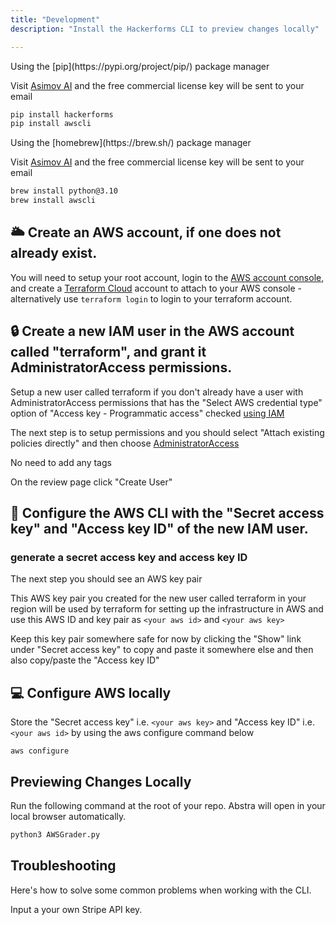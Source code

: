 ```yaml
---
title: "Development"
description: "Install the Hackerforms CLI to preview changes locally"

---
```


<Tabs>
  <Tab title="pip">
  Using the [pip](https://pypi.org/project/pip/) package manager
  
  Visit <a href='https://app.getasimov.com/key'>Asimov AI</a> and the free commercial license key will be sent to your email

  ```bash
  pip install hackerforms
  pip install awscli
  ```
  </Tab>
  <Tab title="brew">
  Using the [homebrew](https://brew.sh/) package manager
    
  Visit <a href='https://app.getasimov.com/key'>Asimov AI</a> and the free commercial license key will be sent to your email
  
  ```bash
  brew install python@3.10
  brew install awscli
  ```
  </Tab>
</Tabs>

## 🌥️ Create an AWS account, if one does not already exist.
You will need to setup your root account, login to the [AWS account console](https://console.aws.amazon.com/console/home), and create a [Terraform Cloud](https://app.terraform.io) account to attach to your AWS console - alternatively use `terraform login` to login to your terraform account.
## 🔒 Create a new IAM user in the AWS account called "terraform", and grant it AdministratorAccess permissions.
Setup a new user called terraform if you don't already have a user with AdministratorAccess permissions that has the "Select AWS credential type" option of "Access key - Programmatic access" checked [using IAM](https://console.aws.amazon.com/iam/home#/users$new?step=details)

The next step is to setup permissions and you should select "Attach existing policies directly" and then choose [AdministratorAccess](https://console.aws.amazon.com/iam/home#/policies/arn%3Aaws%3Aiam%3A%3Aaws%3Apolicy%2FAdministratorAccess)

No need to add any tags

On the review page click "Create User"
## 🔑 Configure the AWS CLI with the "Secret access key" and "Access key ID" of the new IAM user.
### generate a secret access key and access key ID
The next step you should see an AWS key pair

This AWS key pair you created for the new user called terraform in your region will be used by terraform for setting up the infrastructure in AWS and use this AWS ID and key pair as `<your aws id>` and `<your aws key>`

Keep this key pair somewhere safe for now by clicking the "Show" link under "Secret access key" to copy and paste it somewhere else and then also copy/paste the "Access key ID"
## 💻 Configure AWS locally

Store the "Secret access key" i.e. `<your aws key>` and "Access key ID" i.e. `<your aws id>` by using the aws configure command below

```
aws configure
```

## Previewing Changes Locally

Run the following command at the root of your repo. Abstra will open in your local browser automatically.

```bash Terminal
python3 AWSGrader.py
```

## Troubleshooting

Here's how to solve some common problems when working with the CLI.

<AccordionGroup>
  <Accordion title="stripe.error.AuthenticationError: No API key provided">
    Input a your own Stripe API key.
  </Accordion>
</AccordionGroup>
